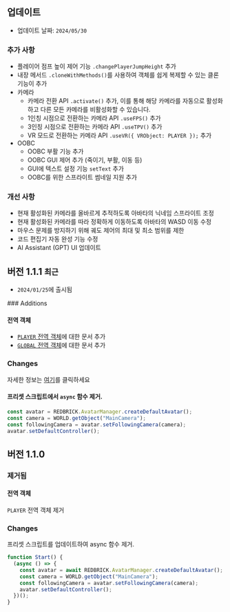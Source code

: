 
## 업데이트

- 업데이트 날짜: `2024/05/30`

<Steps>

### 추가 사항

- 플레이어 점프 높이 제어 기능 `.changePlayerJumpHeight` 추가
- 내장 메서드 `.cloneWithMethods()`를 사용하여 객체를 쉽게 복제할 수 있는 클론 기능이 추가
- 카메라
  - 카메라 전환 API `.activate()` 추가, 이를 통해 해당 카메라를 자동으로 활성화하고 다른 모든 카메라를 비활성화할 수 있습니다.
  - 1인칭 시점으로 전환하는 카메라 API `.useFPS()` 추가
  - 3인칭 시점으로 전환하는 카메라 API `.useTPV()` 추가
  - VR 모드로 전환하는 카메라 API `.useVR({ VRObject: PLAYER });` 추가
- OOBC
  - OOBC 부활 기능 추가
  - OOBC GUI 제어 추가 (죽이기, 부활, 이동 등)
  - GUI에 텍스트 설정 기능 `setText` 추가
  - OOBC를 위한 스프라이트 썸네일 지원 추가

### 개선 사항

- 현재 활성화된 카메라를 올바르게 추적하도록 아바타의 닉네임 스프라이트 조정
- 현재 활성화된 카메라를 따라 정확하게 이동하도록 아바타의 WASD 이동 수정
- 마우스 문제를 방지하기 위해 궤도 제어의 최대 및 최소 범위를 제한
- 코드 편집기 자동 완성 기능 수정
- AI Assistant (GPT) UI 업데이트

</Steps>

## 버전 1.1.1 `최근`

- `2024/01/25`에 출시됨

<Steps>
### Additions

#### 전역 객체

- [`PLAYER` 전역 객체](../script/start/global-objects#player)에 대한 문서 추가
- [`GLOBAL` 전역 객체](../script/start/global-objects#global)에 대한 문서 추가

### Changes

자세한 정보는 [여기](../script/start/content-type)를 클릭하세요

#### 프리셋 스크립트에서 `async` 함수 제거.

```jsx copy filename="new Preset Script"
const avatar = REDBRICK.AvatarManager.createDefaultAvatar();
const camera = WORLD.getObject("MainCamera");
const followingCamera = avatar.setFollowingCamera(camera);
avatar.setDefaultController();
```

</Steps>

## 버전 1.1.0

<Steps>

### 제거됨

#### 전역 객체

`PLAYER` 전역 객체 제거

### Changes

프리셋 스크립트를 업데이트하여 async 함수 제거.

```jsx copy filename="version1.1.0 Preset Script"
function Start() {
  (async () => {
    const avatar = await REDBRICK.AvatarManager.createDefaultAvatar();
    const camera = WORLD.getObject("MainCamera");
    const followingCamera = avatar.setFollowingCamera(camera);
    avatar.setDefaultController();
  })();
}
```

</Steps>
